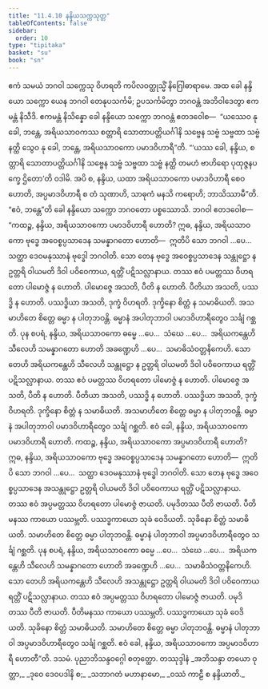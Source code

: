 ```yaml
---
title: "11.4.10 နန္ဒိယသက္ကသုတ္တ"
tableOfContents: false
sidebar:
  order: 10
type: "tipitaka"
basket: "su"
book: "sn"
---
```



<DynamicBreadcrumb />

<Division number="1036" book="sn" e="ch" v="18" p="433">

<Paragraph number="2035" book="sn">
ဧကံ သမယံ ဘဂဝါ သက္ကေသု ဝိဟရတိ ကပိလဝတ္ထုသ္မိံ နိဂြေါဓာရာမေ. အထ ခေါ နန္ဒိယော သက္ကော ယေန ဘဂဝါ တေနုပသင်္ကမိ; ဥပသင်္ကမိတွာ ဘဂဝန္တံ အဘိဝါဒေတွာ ဧကမန္တံ နိသီဒိ. ဧကမန္တံ နိသိန္နော ခေါ နန္ဒိယော သက္ကော ဘဂဝန္တံ ဧတဒဝေါစ—  “ယဿေဝ နု ခေါ, ဘန္တေ, အရိယသာဝကဿ စတ္တာရိ သောတာပတ္တိယင်္ဂါနိ သဗ္ဗေန သဗ္ဗံ သဗ္ဗထာ သဗ္ဗံ နတ္ထိ သွေဝ နု ခေါ, ဘန္တေ, အရိယသာဝကော ပမာဒဝိဟာရီ”တိ.
</Paragraph>

<Paragraph number="2036" book="sn">
“‘ယဿ ခေါ, နန္ဒိယ, စတ္တာရိ သောတာပတ္တိယင်္ဂါနိ သဗ္ဗေန သဗ္ဗံ သဗ္ဗထာ သဗ္ဗံ နတ္ထိ တမဟံ ဗာဟိရော ပုထုဇ္ဇနပက္ခေ ဌိတော’တိ ဝဒါမိ. အပိ စ, နန္ဒိယ, ယထာ အရိယသာဝကော ပမာဒဝိဟာရီ စေဝ ဟောတိ, အပ္ပမာဒဝိဟာရီ စ တံ သုဏာဟိ, သာဓုကံ မနသိ ကရောဟိ; ဘာသိဿာမီ”တိ. “ဧဝံ, ဘန္တေ”တိ ခေါ နန္ဒိယော သက္ကော ဘဂဝတော ပစ္စဿောသိ. ဘဂဝါ ဧတဒဝေါစ—
</Paragraph>

<Paragraph number="2037" book="sn">
“ကထဉ္စ, နန္ဒိယ, အရိယသာဝကော ပမာဒဝိဟာရီ ဟောတိ? ဣဓ, နန္ဒိယ, အရိယသာဝကော ဗုဒ္ဓေ အဝေစ္စပ္ပသာဒေန သမန္နာဂတော ဟောတိ—  ဣတိပိ သော ဘဂဝါ …ပေ…  သတ္ထာ ဒေဝမနုဿာနံ ဗုဒ္ဓေါ ဘဂဝါတိ. သော တေန ဗုဒ္ဓေ အဝေစ္စပ္ပသာဒေန သန္တုဋ္ဌော န ဥတ္တရိ ဝါယမတိ ဒိဝါ ပဝိဝေကာယ, ရတ္တိံ ပဋိသလ္လာနာယ. တဿ ဧဝံ ပမတ္တဿ ဝိဟရတော ပါမောဇ္ဇံ န ဟောတိ. ပါမောဇ္ဇေ အသတိ, ပီတိ န ဟောတိ. ပီတိယာ အသတိ, ပဿဒ္ဓိ န ဟောတိ. ပဿဒ္ဓိယာ အသတိ, ဒုက္ခံ ဝိဟရတိ. ဒုက္ခိနော စိတ္တံ န သမာဓိယတိ. အသမာဟိတေ စိတ္တေ ဓမ္မာ န ပါတုဘဝန္တိ. ဓမ္မာနံ အပါတုဘာဝါ ပမာဒဝိဟာရီတွေဝ သင်္ချံ ဂစ္ဆတိ.
</Paragraph>

<Paragraph number="2038" book="sn">
ပုန စပရံ, နန္ဒိယ, အရိယသာဝကော ဓမ္မေ …ပေ…  သံဃေ …ပေ…  အရိယကန္တေဟိ သီလေဟိ သမန္နာဂတော ဟောတိ အခဏ္ဍေဟိ …ပေ…  သမာဓိသံဝတ္တနိကေဟိ. သော တေဟိ အရိယကန္တေဟိ သီလေဟိ သန္တုဋ္ဌော န ဥတ္တရိ ဝါယမတိ ဒိဝါ ပဝိဝေကာယ ရတ္တိံ ပဋိသလ္လာနာယ. တဿ ဧဝံ ပမတ္တဿ ဝိဟရတော ပါမောဇ္ဇံ န ဟောတိ. ပါမောဇ္ဇေ အသတိ, ပီတိ န ဟောတိ. ပီတိယာ အသတိ, ပဿဒ္ဓိ န ဟောတိ. ပဿဒ္ဓိယာ အသတိ, ဒုက္ခံ ဝိဟရတိ. ဒုက္ခိနော စိတ္တံ န သမာဓိယတိ. အသမာဟိတေ စိတ္တေ ဓမ္မာ န ပါတုဘဝန္တိ. ဓမ္မာနံ အပါတုဘာဝါ ပမာဒဝိဟာရီတွေဝ သင်္ချံ ဂစ္ဆတိ. ဧဝံ ခေါ, နန္ဒိယ, အရိယသာဝကော ပမာဒဝိဟာရီ ဟောတိ.
</Paragraph>

<Paragraph number="2039" book="sn">
ကထဉ္စ, နန္ဒိယ, အရိယသာဝကော အပ္ပမာဒဝိဟာရီ ဟောတိ? ဣဓ, နန္ဒိယ, အရိယသာဝကော ဗုဒ္ဓေ အဝေစ္စပ္ပသာဒေန သမန္နာဂတော ဟောတိ—  ဣတိပိ သော ဘဂဝါ …ပေ…  သတ္ထာ ဒေဝမနုဿာနံ ဗုဒ္ဓေါ ဘဂဝါတိ. သော တေန ဗုဒ္ဓေ အဝေစ္စပ္ပသာဒေန အသန္တုဋ္ဌော ဥတ္တရိ ဝါယမတိ ဒိဝါ ပဝိဝေကာယ ရတ္တိံ ပဋိသလ္လာနာယ. တဿ ဧဝံ အပ္ပမတ္တဿ ဝိဟရတော ပါမောဇ္ဇံ ဇာယတိ. ပမုဒိတဿ ပီတိ ဇာယတိ. ပီတိမနဿ ကာယော ပဿမ္ဘတိ. ပဿဒ္ဓကာယော သုခံ ဝေဒိယတိ. သုခိနော စိတ္တံ သမာဓိယတိ. သမာဟိတေ စိတ္တေ ဓမ္မာ ပါတုဘဝန္တိ. ဓမ္မာနံ ပါတုဘာဝါ အပ္ပမာဒဝိဟာရီတွေဝ သင်္ချံ ဂစ္ဆတိ.
</Paragraph>

<Paragraph number="2040" book="sn">
ပုန စပရံ, နန္ဒိယ, အရိယသာဝကော ဓမ္မေ …ပေ…  သံဃေ …ပေ…  အရိယကန္တေဟိ သီလေဟိ သမန္နာဂတော ဟောတိ အခဏ္ဍေဟိ …ပေ…  သမာဓိသံဝတ္တနိကေဟိ. သော တေဟိ အရိယကန္တေဟိ သီလေဟိ အသန္တုဋ္ဌော ဥတ္တရိ ဝါယမတိ ဒိဝါ ပဝိဝေကာယ ရတ္တိံ ပဋိသလ္လာနာယ. တဿ ဧဝံ အပ္ပမတ္တဿ ဝိဟရတော ပါမောဇ္ဇံ ဇာယတိ. ပမုဒိတဿ ပီတိ ဇာယတိ. ပီတိမနဿ ကာယော ပဿမ္ဘတိ. ပဿဒ္ဓကာယော သုခံ ဝေဒိယတိ. သုခိနော စိတ္တံ သမာဓိယတိ. သမာဟိတေ စိတ္တေ ဓမ္မာ ပါတုဘဝန္တိ. ဓမ္မာနံ ပါတုဘာဝါ အပ္ပမာဒဝိဟာရီတွေဝ သင်္ချံ ဂစ္ဆတိ. ဧဝံ ခေါ, နန္ဒိယ, အရိယသာဝကော အပ္ပမာဒဝိဟာရီ ဟောတီ”တိ.

</Paragraph>
</Division>

<Paragraph number="2041" type="center" book="sn">
ဒသမံ.



</Paragraph>

<Paragraph number="2042" type="center" book="sn">
ပုညာဘိသန္ဒဝဂ္ဂေါ စတုတ္ထော.



</Paragraph>

<Paragraph number="2043" type="center" book="sn">
တဿုဒ္ဒါနံ


</Paragraph>

<Paragraph number="2044" type="verses" book="sn">
_အဘိသန္ဒာ တယော ဝုတ္တာ,_  
_ဒုဝေ ဒေဝပဒါနိ စ;_  
_သဘာဂတံ မဟာနာမော,_  
_ဝဿံ ကာဠီ စ နန္ဒိယာတိ._
</Paragraph>